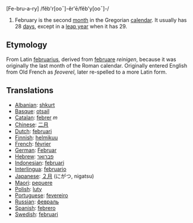 [Fe-bru-a-ry] /fĕb'r[ooˉ]-ĕr'ē/fĕb'y[ooˉ]-/

#February is the second [[month]] in the Gregorian [[calendar]]. It usually has 28 [[day|days]], except in a [[leap year]] when it has 29.

==Etymology==
From Latin [[februarius]], derived from [[februare]] ''reinigen'', because it was originally the last month of the Roman calendar. Originally entered English from Old French as ''feoverel'', later re-spelled to a more Latin form.

==Translations==
*[[Albanian]]: [[shkurt]]
*[[Basque]]: [[otsail]]
*[[Catalan]]: [[febrer]] ''m''
*[[Chinese]]: [[二月]]
*[[Dutch]]: [[februari]]
*[[Finnish]]: [[helmikuu]]
*[[French]]: [[février]]
*[[German]]: [[Februar]]
*[[Hebrew]]: [[פברואר]]
*[[Indonesian]]: [[februari]]
*[[Interlingua]]: [[februario]]
*[[Japanese]]: [[２月]] (にがつ, nigatsu)
*[[Maori]]: [[pepuere]]
*[[Polish]]: [[luty]]
*[[Portuguese]]: [[fevereiro]]
*[[Russian]]: [[февраль]]
*[[Spanish]]: [[febrero]]
*[[Swedish]]: [[februari]]
